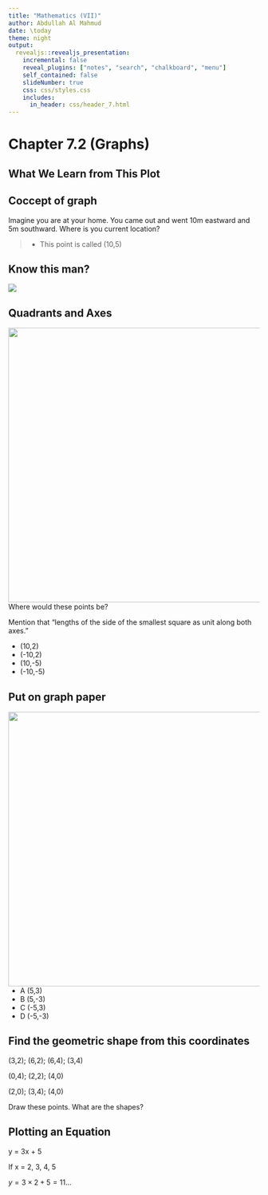 ```yaml
---
title: "Mathematics (VII)"
author: Abdullah Al Mahmud
date: \today
theme: night
output: 
  revealjs::revealjs_presentation:
    incremental: false
    reveal_plugins: ["notes", "search", "chalkboard", "menu"]
    self_contained: false
    slideNumber: true
    css: css/styles.css
    includes:
      in_header: css/header_7.html
---
```


# Chapter 7.2 (Graphs)

## What We Learn from This Plot


## Coccept of graph 
Imagine you are at your home. You came out and went 10m eastward and 5m southward. Where is you current location? 


> - This point is called (10,5)

## Know this man? 
<img src="img/seven/rene-descartes.jpg">

## Quadrants and Axes

<img style="float: left" src="img/seven/graph.png" width ="550">

<div style="display: block">Where would these points be?

Mention that "lengths of the side of the smallest square as unit along both axes." 
</div>

- (10,2)
- (-10,2)
- (10,-5)
- (-10,-5)


## Put on graph paper

<img style="float: left" src="img/seven/graph-paper.png" width="550">

<div style="display: block">
- A (5,3)
- B (5,-3)
- C (-5,3)
- D (-5,-3)
</div>
## Find the geometric shape from this coordinates
(3,2); (6,2); (6,4); (3,4)

(0,4); (2,2); (4,0)

(2,0); (3,4); (4,0)

Draw these points. What are the shapes?

## Plotting an Equation

y = 3x + 5

If x = 2, 3, 4, 5

$y=3 \times 2 + 5 = 11$...